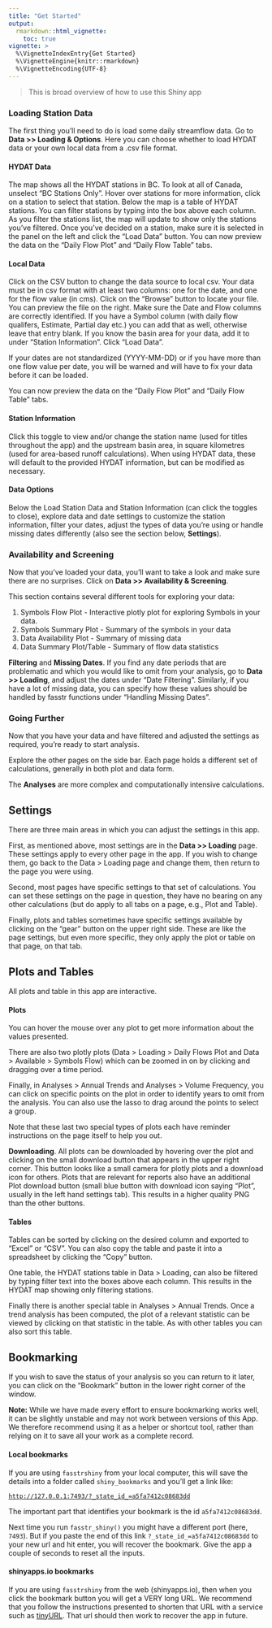 ```yaml
---
title: "Get Started"
output: 
  rmarkdown::html_vignette:
    toc: true
vignette: >
  %\VignetteIndexEntry{Get Started}
  %\VignetteEngine{knitr::rmarkdown}
  %\VignetteEncoding{UTF-8}
---
```


> This is broad overview of how to use this Shiny app

### Loading Station Data

The first thing you'll need to do is load some daily streamflow data. Go to **Data \>\> Loading & Options**. Here you can choose whether to load HYDAT data or your own local data from a .csv file format.

#### **HYDAT Data**

The map shows all the HYDAT stations in BC. To look at all of Canada, unselect "BC Stations Only". Hover over stations for more information, click on a station to select that station. Below the map is a table of HYDAT stations. You can filter stations by typing into the box above each column. As you filter the stations list, the map will update to show only the stations you've filtered. Once you've decided on a station, make sure it is selected in the panel on the left and click the "Load Data" button. You can now preview the data on the "Daily Flow Plot" and "Daily Flow Table" tabs.

#### **Local Data**

Click on the CSV button to change the data source to local csv. Your data must be in csv format with at least two columns: one for the date, and one for the flow value (in cms). Click on the "Browse" button to locate your file. You can preview the file on the right. Make sure the Date and Flow columns are correctly identified. If you have a Symbol column (with daily flow qualifers, Estimate, Partial day etc.) you can add that as well, otherwise leave that entry blank. If you know the basin area for your data, add it to under "Station Information". Click "Load Data".

If your dates are not standardized (YYYY-MM-DD) or if you have more than one flow value per date, you will be warned and will have to fix your data before it can be loaded.

You can now preview the data on the "Daily Flow Plot" and "Daily Flow Table" tabs.

#### **Station Information**

Click this toggle to view and/or change the station name (used for titles throughout the app) and the upstream basin area, in square kilometres (used for area-based runoff calculations). When using HYDAT data, these will default to the provided HYDAT information, but can be modified as necessary.

#### **Data Options**

Below the Load Station Data and Station Information (can click the toggles to close), explore data and date settings to customize the station information, filter your dates, adjust the types of data you're using or handle missing dates differently (also see the section below, **Settings**).

### Availability and Screening

Now that you've loaded your data, you'll want to take a look and make sure there are no surprises. Click on **Data \>\> Availability & Screening**.

This section contains several different tools for exploring your data:

1.  Symbols Flow Plot - Interactive plotly plot for exploring Symbols in your data.
2.  Symbols Summary Plot - Summary of the symbols in your data
3.  Data Availability Plot - Summary of missing data
4.  Data Summary Plot/Table - Summary of flow data statistics

**Filtering** and **Missing Dates**. If you find any date periods that are problematic and which you would like to omit from your analysis, go to **Data \>\> Loading**, and adjust the dates under "Date Filtering". Similarly, if you have a lot of missing data, you can specify how these values should be handled by fasstr functions under "Handling Missing Dates".

### Going Further

Now that you have your data and have filtered and adjusted the settings as required, you're ready to start analysis.

Explore the other pages on the side bar. Each page holds a different set of calculations, generally in both plot and data form.

The **Analyses** are more complex and computationally intensive calculations.

## Settings

There are three main areas in which you can adjust the settings in this app.

First, as mentioned above, most settings are in the **Data \>\> Loading** page. These settings apply to every other page in the app. If you wish to change them, go back to the Data \> Loading page and change them, then return to the page you were using.

Second, most pages have specific settings to that set of calculations. You can set these settings on the page in question, they have no bearing on any other calculations (but do apply to all tabs on a page, e.g., Plot and Table).

Finally, plots and tables sometimes have specific settings available by clicking on the "gear" button on the upper right side. These are like the page settings, but even more specific, they only apply the plot or table on that page, on that tab.

## Plots and Tables

All plots and table in this app are interactive.

#### **Plots**

You can hover the mouse over any plot to get more information about the values presented.

There are also two plotly plots (Data \> Loading \> Daily Flows Plot and Data \> Available \> Symbols Flow) which can be zoomed in on by clicking and dragging over a time period.

Finally, in Analyses \> Annual Trends and Analyses \> Volume Frequency, you can click on specific points on the plot in order to identify years to omit from the analysis. You can also use the lasso to drag around the points to select a group.

Note that these last two special types of plots each have reminder instructions on the page itself to help you out.

**Downloading**. All plots can be downloaded by hovering over the plot and clicking on the small download button that appears in the upper right corner. This button looks like a small camera for plotly plots and a download icon for others. Plots that are relevant for reports also have an additional Plot download button (small blue button with download icon saying "Plot", usually in the left hand settings tab). This results in a higher quality PNG than the other buttons.

#### **Tables**

Tables can be sorted by clicking on the desired column and exported to "Excel" or "CSV". You can also copy the table and paste it into a spreadsheet by clicking the "Copy" button.

One table, the HYDAT stations table in Data \> Loading, can also be filtered by typing filter text into the boxes above each column. This results in the HYDAT map showing only filtering stations.

Finally there is another special table in Analyses \> Annual Trends. Once a trend analysis has been computed, the plot of a relevant statistic can be viewed by clicking on that statistic in the table. As with other tables you can also sort this table.

## Bookmarking

If you wish to save the status of your analysis so you can return to it later, you can click on the "Bookmark" button in the lower right corner of the window.

**Note:** While we have made every effort to ensure bookmarking works well, it can be slightly unstable and may not work between versions of this App. We therefore recommend using it as a helper or shortcut tool, rather than relying on it to save all your work as a complete record.

#### **Local bookmarks**

If you are using `fasstrshiny` from your local computer, this will save the details into a folder called `shiny_bookmarks` and you'll get a link like:

[`http://127.0.0.1:7493/?_state_id_=a5fa7412c08683dd`](http://127.0.0.1:7493/?_state_id_=a5fa7412c08683dd)

The important part that identifies your bookmark is the id `a5fa7412c08683dd`.

Next time you run `fasstr_shiny()` you might have a different port (here, `7493`). But if you paste the end of this link `?_state_id_=a5fa7412c08683dd` to your new url and hit enter, you will recover the bookmark. Give the app a couple of seconds to reset all the inputs.

#### **shinyapps.io bookmarks**

If you are using `fasstrshiny` from the web (shinyapps.io), then when you click the bookmark button you will get a VERY long URL. We recommend that you follow the instructions presented to shorten that URL with a service such as [tinyURL](https://tinyurl.com). That url should then work to recover the app in future.
